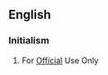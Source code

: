 ==English==

{{wikipedia}}

===Initialism===
{{head|en|initialism}}

# {{context|US|lang=en}} For [[official|Official]] Use Only